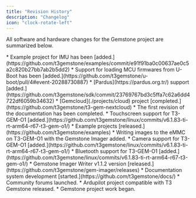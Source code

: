 ```yaml
---
title: "Revision History"
description: "Changelog"
icon: "clock-rotate-left"
---
```


All software and hardware changes for the Gemstone project are summarized below.

<Update label="October 2025">
  * Example project for IMU has been [added.](https://github.com/t3gemstone/examples/commit/e91f91ba0c00637ae0c5a2c820b27bb7ab2b5dd2)
  * Support for loading MCU firmwares from U-Boot has been [added.](https://github.com/t3gemstone/u-boot/pull/4#event-20288730887)
</Update>

<Update label="September 2025">
  * [Pardus](https://pardus.org.tr/) support [added.](https://github.com/t3gemstone/sdk/commit/23769767bd3c5ffa7c62a6dd4722df6059b34632)
</Update>

<Update label="August 2025">
  * [Gemcloud](./projects/cloud) project [completed.](https://github.com/t3gemstone/t3-gem-nextcloud)
</Update>

<Update label="July 2025">
  * The first revision of the documentation has been completed.
  * Touchscreen support for T3-GEM-O1 [added.](https://github.com/t3gemstone/linux/commits/v6.1.83-ti-rt-arm64-r67-t3-gem-o1/)
  * Example projects [released.](https://github.com/t3gemstone/examples)
  * Writing images to the eMMC on T3-GEM-O1 with the Gemstone Imager added.
</Update>

<Update label="June 2025">
  * Camera support for T3-GEM-O1 [added.](https://github.com/t3gemstone/linux/commits/v6.1.83-ti-rt-arm64-r67-t3-gem-o1/)
  * Bluetooth support for T3-GEM-O1 [added.](https://github.com/t3gemstone/linux/commits/v6.1.83-ti-rt-arm64-r67-t3-gem-o1/)
  * Gemstone Imager Writer v1.1.2 version [released.](https://github.com/t3gemstone/gem-imager/releases)
  * Documentation system development [started.](https://github.com/t3gemstone/docs/)
</Update>

<Update label="April 2025">
  * Community forums launched.
  * Ardupilot project compatible with T3 Gemstone released.
</Update>

<Update label="January 2025">
  * Gemstone project work began.
</Update>
